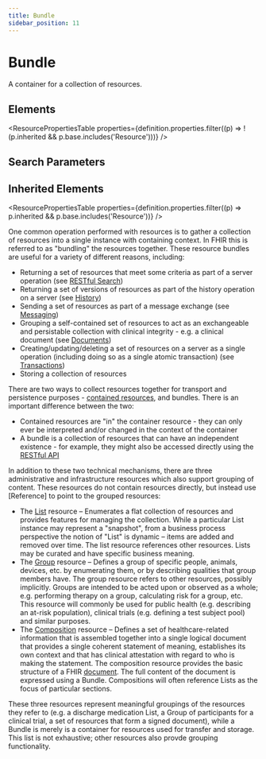 ```yaml
---
title: Bundle
sidebar_position: 11
---
```



# Bundle

A container for a collection of resources.

<Tabs queryString="section">
  <TabItem value="schema" label="Schema" default>

## Elements

<ResourcePropertiesTable
  properties={definition.properties.filter((p) => !(p.inherited && p.base.includes('Resource')))}
/>

## Search Parameters

<SearchParamsTable searchParams={definition.searchParameters} />

## Inherited Elements

<ResourcePropertiesTable properties={definition.properties.filter((p) => p.inherited && p.base.includes('Resource'))} />

  </TabItem>
  <TabItem value="usage" label="Usage">
<div> <a name="scope"></a> <p> One common operation performed with resources is to gather a collection of resources into a single instance with containing context. In FHIR this is referred to as "bundling" the resources together. These resource bundles are useful for a variety of different reasons, including: </p> <ul>   <li>Returning a set of resources that meet some criteria as part of a server operation (see <a href="https://www.hl7.org/fhir/http.html#search">RESTful Search</a>)</li>   <li>Returning a set of versions of resources as part of the history operation on a server  (see <a href="https://www.hl7.org/fhir/http.html#history">History</a>)</li>   <li>Sending a set of resources as part of a message exchange (see <a href="https://www.hl7.org/fhir/messaging.html">Messaging</a>)</li>   <li>Grouping a self-contained set of resources to act as an exchangeable and persistable collection with clinical integrity - e.g. a clinical document (see <a href="https://www.hl7.org/fhir/documents.html">Documents</a>)</li>   <li>Creating/updating/deleting a set of resources on a server as a single operation (including doing so as a single atomic transaction) (see <a href="https://www.hl7.org/fhir/http.html#transaction">Transactions</a>)</li>   <li>Storing a collection of resources</li> </ul> </div>
  </TabItem>
  <TabItem value="relationships" label="Relationships">
<div> <a name="bnr"></a> <p> There are two ways to collect resources together for transport and persistence purposes - <a href="https://www.hl7.org/fhir/references.html#contained">contained resources</a>, and bundles. There is an important difference between the two:  </p> <ul>  <li>Contained resources are "in" the container resource - they can only ever be interpreted and/or changed in the context of the container</li>  <li>A bundle is a collection of resources that can have an independent existence - for example, they might also be accessed directly using the <a href="https://www.hl7.org/fhir/http.html">RESTful API</a></li> </ul> <p> In addition to these two technical mechanisms, there are three administrative and infrastructure resources which also support grouping of content.  These resources do not contain resources directly, but instead use [Reference] to point to the grouped resources: </p> <ul> <li> The <a href="/docs/api/fhir/resources/list">List</a> resource – Enumerates a flat collection of resources and provides features for managing the collection.   While a particular <Link to="/docs/api/fhir/resources/list">List</Link> instance may represent a "snapshot", from a business process perspective the notion of "List"  is dynamic – items are added and removed over time.  The list resource references other resources.  <Link to="/docs/api/fhir/resources/list">Lists</Link> may be  curated and have specific business meaning. </li> <li> The <a href="/docs/api/fhir/resources/group">Group</a> resource – Defines a group of specific people, animals, devices, etc. by enumerating them,  or by describing qualities that group members have. The group resource refers to other resources, possibly implicitly.   <Link to="/docs/api/fhir/resources/group">Groups</Link> are intended to be acted upon or observed as a whole; e.g. performing therapy on a group, calculating risk for a group,  etc.  This resource will commonly be used for public health (e.g. describing an at-risk population), clinical trials (e.g.  defining a test subject pool) and similar purposes. </li> <li> The <a href="/docs/api/fhir/resources/composition">Composition</a> resource – Defines a set of healthcare-related information that is assembled  together into a single logical document that provides a single coherent statement of meaning, establishes its own context and  that has clinical attestation with regard to who is making the statement. The composition resource provides the basic structure  of a FHIR <a href="https://www.hl7.org/fhir/documents.html">document</a>.  The full content of the document is expressed using a <Link to="/docs/api/fhir/resources/bundle">Bundle</Link>.  <Link to="/docs/api/fhir/resources/composition">Compositions</Link> will  often reference <Link to="/docs/api/fhir/resources/list">Lists</Link> as the focus of particular sections. </li> </ul> <p> These three resources represent meaningful groupings of the resources they refer to (e.g. a discharge medication <Link to="/docs/api/fhir/resources/list">List</Link>, a <Link to="/docs/api/fhir/resources/group">Group</Link> of  participants for a clinical trial, a set of resources that form a signed document), while a <Link to="/docs/api/fhir/resources/bundle">Bundle</Link> is merely is a container for  resources used for transfer and storage. This list is not exhaustive; other resources also provde grouping functionality. </p> </div>
  </TabItem>

</Tabs>
